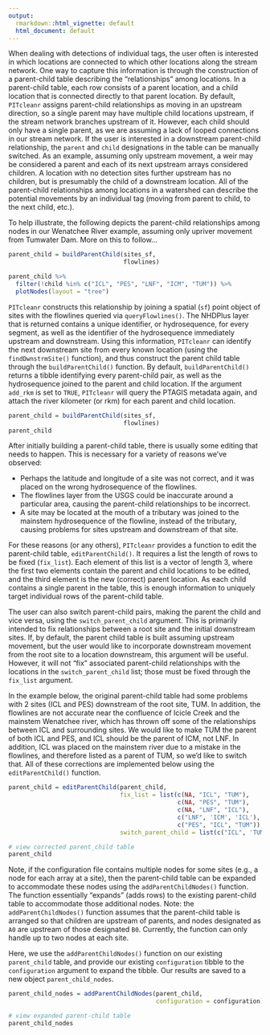 ```yaml
---
output:
  rmarkdown::html_vignette: default
  html_document: default
---
```


When dealing with detections of individual tags, the user often is interested in which locations are connected to which other locations along the stream network. One way to capture this information is through the construction of a parent-child table describing the "relationships" among locations. In a parent-child table, each row consists of a parent location, and a child location that is connected directly to that parent location. By default, `PITcleanr` assigns parent-child relationships as moving in an upstream direction, so a single parent may have multiple child locations upstream, if the stream network branches upstream of it. However, each child should only have a single parent, as we are assuming a lack of looped connections in our stream network. If the user is interested in a downstream parent-child relationship, the `parent` and `child` designations in the table can be manually switched. As an example, assuming only upstream movement, a weir may be considered a parent and each of its next upstream arrays considered children. A location with no detection sites further upstream has no children, but is presumably the child of a downstream location. All of the parent-child relationships among locations in a watershed can describe the potential movements by an individual tag (moving from parent to child, to the next child, etc.).

To help illustrate, the following depicts the parent-child relationships among nodes in our Wenatchee River example, assuming only upriver movement from Tumwater Dam. More on this to follow...

```r
parent_child = buildParentChild(sites_sf,
                                flowlines)

parent_child %>%
  filter(!child %in% c("ICL", "PES", "LNF", "ICM", "TUM")) %>%
  plotNodes(layout = "tree")
```

`PITcleanr` constructs this relationship by joining a spatial (`sf`) point object of sites with the flowlines queried via `queryFlowlines()`. The NHDPlus layer that is returned contains a unique identifier, or hydrosequence, for every segment, as well as the identifier of the hydrosequence immediately upstream and downstream. Using this information, `PITcleanr` can identify the next downstream site from every known location (using the `findDwnstrmSite()` function), and thus construct the parent child table through the `buildParentChild()` function. By default, `buildParentChild()` returns a tibble identifying every parent-child pair, as well as the hydrosequence joined to the parent and child location. If the argument `add_rkm` is set to `TRUE`, `PITcleanr` will query the PTAGIS metadata again, and attach the river kilometer (or rkm) for each parent and child location. 

```r
parent_child = buildParentChild(sites_sf,
                                flowlines)
parent_child

```

After initially building a parent-child table, there is usually some editing that needs to happen. This is necessary for a variety of reasons we've observed:

* Perhaps the latitude and longitude of a site was not correct, and it was placed on the wrong hydrosequence of the flowlines. 
* The flowlines layer from the USGS could be inaccurate around a particular area, causing the parent-child relationships to be incorrect. 
* A site may be located at the mouth of a tributary was joined to the mainstem hydrosequence of the flowline, instead of the tributary, causing problems for sites upstream and downstream of that site. 

For these reasons (or any others), `PITcleanr` provides a function to edit the parent-child table, `editParentChild()`. It requires a list the length of rows to be fixed (`fix_list`). Each element of this list is a vector of length 3, where the first two elements contain the parent and child locations to be edited, and the third element is the new (correct) parent location. As each child contains a single parent in the table, this is enough information to uniquely target individual rows of the parent-child table. 

The user can also switch parent-child pairs, making the parent the child and vice versa, using the `switch_parent_child` argument. This is primarily intended to fix relationships between a root site and the initial downstream sites. If, by default, the parent child table is built assuming upstream movement, but the user would like to incorporate downstream movement from the root site to a location downstream, this argument will be useful. However, it will not "fix" associated parent-child relationships with the locations in the `switch_parent_child` list; those must be fixed through the `fix_list` argument. 

In the example below, the original parent-child table had some problems with 2 sites (ICL and PES) downstream of the root site, TUM. In addition, the flowlines are not accurate near the confluence of Icicle Creek and the mainstem Wenatchee river, which has thrown off some of the relationships between ICL and surrounding sites. We would like to make TUM the parent of both ICL and PES, and ICL should be the parent of ICM, not LNF. In addition, ICL was placed on the mainstem river due to a mistake in the flowlines, and therefore listed as a parent of TUM, so we'd like to switch that. All of these corrections are implemented below using the `editParentChild()` function.

```r
parent_child = editParentChild(parent_child,
                               fix_list = list(c(NA, "ICL", "TUM"),
                                               c(NA, "PES", "TUM"),
                                               c(NA, "LNF", "ICL"),
                                               c("LNF", 'ICM', 'ICL'),
                                               c("PES", "ICL", "TUM")),
                               switch_parent_child = list(c("ICL", 'TUM')))

# view corrected parent_child table
parent_child

```

Note, if the configuration file contains multiple nodes for some sites (e.g., a node for each array at a site), then the parent-child table can be expanded to accommodate these nodes using the `addParentChildNodes()` function. The function essentially "expands" (adds rows) to the existing parent-child table to accommodate those additional nodes. Note: the `addParentChildNodes()` function assumes that the parent-child table is arranged so that children are upstream of parents, and nodes designated as `A0` are upstream of those designated `B0`. Currently, the function can only handle up to two nodes at each site.

Here, we use the `addParentChildNodes()` function on our existing `parent_child` table, and provide our existing `configuration` tibble to the `configuration` argument to expand the tibble. Our results are saved to a new object `parent_child_nodes`.

```r
parent_child_nodes = addParentChildNodes(parent_child,
                                         configuration = configuration)

# view expanded parent-child table
parent_child_nodes

```
